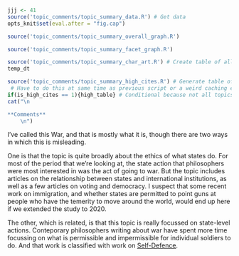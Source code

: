 ```r
jjj <- 41
source('topic_comments/topic_summary_data.R') # Get data
opts_knit$set(eval.after = "fig.cap")
```

```r
source('topic_comments/topic_summary_overall_graph.R')
```

```r
source('topic_comments/topic_summary_facet_graph.R')
```

```r
source('topic_comments/topic_summary_char_art.R') # Create table of all articles in topic
temp_dt
```

```r
source('topic_comments/topic_summary_high_cites.R') # Generate table of highly cited articles. 
 # Have to do this at same time as previous script or a weird caching error occurs.
if(is_high_cites == 1){high_table} # Conditional because not all topics have high cites
cat("\n

**Comments**
	\n")
```

I've called this War, and that is mostly what it is, though there are two ways in which this is misleading. 

One is that the topic is quite broadly about the ethics of what states do. For most of the period that we're looking at, the state action that philosophers were most interested in was the act of going to war. But the topic includes articles on the relationship between states and international institutions, as well as a few articles on voting and democracy. I suspect that some recent work on immigration, and whether states are permitted to point guns at people who have the temerity to move around the world, would end up here if we extended the study to 2020.

The other, which is related, is that this topic is really focussed on state-level actions. Conteporary philosophers writing about war have spent more time focussing on what is permissible and impermissible for individual soldiers to do. And that work is classified with work on [Self-Defence](#topic71).
